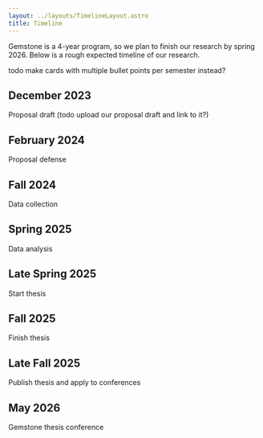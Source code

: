 ```yaml
---
layout: ../layouts/TimelineLayout.astro
title: Timeline
---
```


Gemstone is a 4-year program, so we plan to finish our research by spring 2026.
Below is a rough expected timeline of our research.

todo make cards with multiple bullet points per semester instead?

<div class="timeline">
  <div class="timeline-item">
    <h2>December 2023</h2>
    Proposal draft (todo upload our proposal draft and link to it?)
  </div>
  <div class="timeline-item">
    <h2>February 2024</h2>
    Proposal defense
  </div>
  <div class="timeline-item">
    <h2>Fall 2024</h2>
    Data collection
  </div>
  <div class="timeline-item">
    <h2>Spring 2025</h2>
    Data analysis
  </div>
  <div class="timeline-item">
    <h2>Late Spring 2025</h2>
    Start thesis
  </div>
  <div class="timeline-item">
    <h2>Fall 2025</h2>
    Finish thesis
  </div>
  <div class="timeline-item">
    <h2>Late Fall 2025</h2>
    Publish thesis and apply to conferences
  </div>
  <div class="timeline-item">
    <h2>May 2026</h2>
    Gemstone thesis conference
  </div>
</div>
